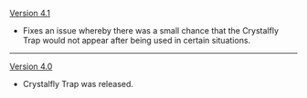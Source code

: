 {{Change History/Header}}
[[Version 4.1]]
* Fixes an issue whereby there was a small chance that the Crystalfly Trap would not appear after being used in certain situations.
----
[[Version 4.0]]
* Crystalfly Trap was released.